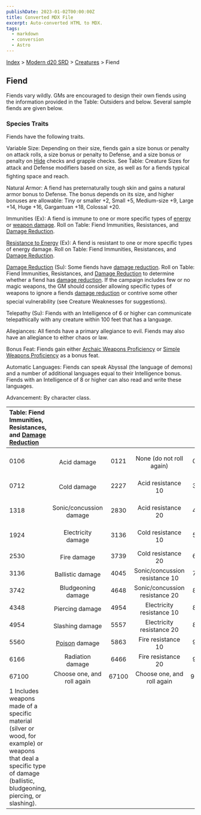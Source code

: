 ```yaml
---
publishDate: 2023-01-02T00:00:00Z
title: Converted MDX File
excerpt: Auto-converted HTML to MDX.
tags:
  - markdown
  - conversion
  - Astro
---
```


[Index](-index) > [Modern d20 SRD](modern-d20-srd-index) > [Creatures](modern-d20-srd-creatures-index) > Fiend

## Fiend

Fiends vary wildly. GMs are encouraged to design their own fiends using the information provided in the Table: Outsiders and below. Several sample fiends are given below.

### Species Traits

Fiends have the following traits.

Variable Size: Depending on their size, fiends gain a size bonus or penalty on attack rolls, a size bonus or penalty to Defense, and a size bonus or penalty on [Hide](modern-d20-srd-skills-hide) checks and grapple checks. See Table: Creature Sizes for attack and Defense modifiers based on size, as well as for a fiends typical fighting space and reach.

Natural Armor: A fiend has preternaturally tough skin and gains a natural armor bonus to Defense. The bonus depends on its size, and higher bonuses are allowable: Tiny or smaller +2, Small +5, Medium-size +9, Large +14, Huge +16, Gargantuan +18, Colossal +20.

Immunities (Ex): A fiend is immune to one or more specific types of [energy](modern-d20-srd-special-abilities-resistance-to-energy) or [weapon
damage](modern-d20-srd-special-abilities-damage-reduction). Roll on Table: Fiend Immunities, Resistances, and [Damage Reduction](modern-d20-srd-special-abilities-damage-reduction).

[Resistance to Energy](modern-d20-srd-special-abilities-resistance-to-energy) (Ex): A fiend is resistant to one or more specific types of energy damage. Roll on Table: Fiend Immunities, Resistances, and [Damage Reduction](modern-d20-srd-special-abilities-damage-reduction).

[Damage Reduction](modern-d20-srd-special-abilities-damage-reduction) (Su): Some fiends have [damage reduction](modern-d20-srd-special-abilities-damage-reduction). Roll on Table: Fiend Immunities, Resistances, and [Damage Reduction](modern-d20-srd-special-abilities-damage-reduction) to determine whether a fiend has [damage reduction](modern-d20-srd-special-abilities-damage-reduction). If the campaign includes few or no magic weapons, the GM should consider allowing specific types of weapons to ignore a fiends [damage reduction](modern-d20-srd-special-abilities-damage-reduction) or contrive some other special vulnerability (see Creature Weaknesses for suggestions).

Telepathy (Su): Fiends with an Intelligence of 6 or higher can communicate telepathically with any creature within 100 feet that has a language.

Allegiances: All fiends have a primary allegiance to evil. Fiends may also have an allegiance to either chaos or law.

Bonus Feat: Fiends gain either [Archaic
Weapons Proficiency](modern-d20-srd-feats-archaic-weapons-proficiency) or [Simple Weapons Proficiency](modern-d20-srd-feats-simple-weapons-proficiency) as a bonus feat.

Automatic Languages: Fiends can speak Abyssal (the language of demons) and a number of additional languages equal to their Intelligence bonus. Fiends with an Intelligence of 8 or higher can also read and write these languages.

Advancement: By character class.

| Table: Fiend Immunities, Resistances, and [Damage Reduction](modern-d20-srd-special-abilities-damage-reduction)                                                              |                                                          |       |                                |       |                           |
| :--------------------------------------------------------------------------------------------------------------------------------------------------------------------------- | :------------------------------------------------------: | :---: | :----------------------------: | :---: | ------------------------: |
|                                                                                                                                                                              |                                                          |       |                                |       |                           |
| 0106                                                                                                                                                                         |                       Acid damage                        | 0121  |    None (do not roll again)    | 0133  |  None (do not roll again) |
| 0712                                                                                                                                                                         |                       Cold damage                        | 2227  |       Acid resistance 10       | 3445  |  5/specific weapon type 1 |
| 1318                                                                                                                                                                         |                 Sonic/concussion damage                  | 2830  |       Acid resistance 20       | 4657  | 10/specific weapon type 1 |
| 1924                                                                                                                                                                         |                    Electricity damage                    | 3136  |       Cold resistance 10       | 5863  | 20/specific weapon type 1 |
| 2530                                                                                                                                                                         |                       Fire damage                        | 3739  |       Cold resistance 20       | 6472  |                      5/+1 |
| 3136                                                                                                                                                                         |                     Ballistic damage                     | 4045  | Sonic/concussion resistance 10 | 7381  |                     10/+1 |
| 3742                                                                                                                                                                         |                    Bludgeoning damage                    | 4648  | Sonic/concussion resistance 20 | 8284  |                     15/+1 |
| 4348                                                                                                                                                                         |                     Piercing damage                      | 4954  |   Electricity resistance 10    | 8587  |                     20/+1 |
| 4954                                                                                                                                                                         |                     Slashing damage                      | 5557  |   Electricity resistance 20    | 8890  |                      5/+2 |
| 5560                                                                                                                                                                         | [Poison](modern-d20-srd-special-abilities-poison) damage | 5863  |       Fire resistance 10       | 9193  |                     10/+2 |
| 6166                                                                                                                                                                         |                     Radiation damage                     | 6466  |       Fire resistance 20       | 9498  |                     15/+2 |
| 67100                                                                                                                                                                        |                Choose one, and roll again                | 67100 |   Choose one, and roll again   | 99100 |                     20/+2 |
| 1 Includes weapons made of a specific material (silver or wood, for example) or weapons that deal a specific type of damage (ballistic, bludgeoning, piercing, or slashing). |                                                          |       |                                |       |                           |
